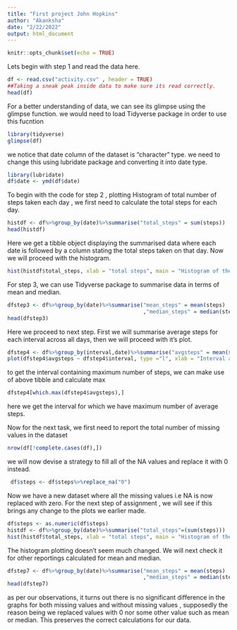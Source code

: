 ---
title: "First project John Hopkins"
author: "Akanksha"
date: "2/22/2022"
output: html_document
---

```{r setup, include=FALSE}
knitr::opts_chunk$set(echo = TRUE)
```
Lets begin with step 1 and read the data here.


```{r,echo=TRUE}
df <- read.csv("activity.csv" , header = TRUE)
##Taking a sneak peak inside data to make sure its read correctly.
head(df)
```
For a better understanding of data, we can see its glimpse using the glimpse function.
we would need to load Tidyverse package in order to use this fucntion
```{r,echo=TRUE}
library(tidyverse)
glimpse(df)
```
we notice that date column of the dataset is "character" type. we need to change this using lubridate package and converting it into date type.
```{r,echo=TRUE}
library(lubridate)
df$date <- ymd(df$date)
```
To begin with the code for step 2 , plotting Histogram of total number of steps taken each day , we first need to calculate the total steps for each day.
```{r ,echo=TRUE}
histdf <- df%>%group_by(date)%>%summarise("total_steps" = sum(steps))
head(histdf)
```
Here we get a tibble object displaying the summarised data where each date is followed by a column stating the total steps taken on that day. 
Now we will proceed with the histogram.
```{r, echo=TRUE}
hist(histdf$total_steps, xlab = "total steps", main = "Histogram of the total number of steps taken each day" , col = "orange")
```
For step 3, we can use Tidyverse package to summarise data in terms of mean and median.
```{r , echo=TRUE}
dfstep3 <- df%>%group_by(date)%>%summarise("mean_steps" = mean(steps)
                                           ,"median_steps" = median(steps))
head(dfstep3)
```
Here we proceed to next step. First we will summarise average steps for each interval across all days, then we will proceed with it's plot.
```{r ,echo=TRUE}
dfstep4 <- df%>%group_by(interval,date)%>%summarise("avgsteps" = mean(steps))
plot(dfstep4$avgsteps ~ dfstep4$interval, type ="l", xlab = "Interval across all days", ylab = "Average steps taken",main= "plot for average steps taken in each time interval")
```
to get the interval containing maximum number of steps, we can make use  of above tibble and calculate max
```{r,echo=TRUE}
dfstep4[which.max(dfstep4$avgsteps),]
```
here we get the interval for which we have maximum number of average steps.

Now for the next task, we first need to report the total number of missing values in the dataset 
```{r , echo=TRUE}
nrow(df[!complete.cases(df),])
```
we will now devise a strategy to fill all of the NA values and replace it with 0 instead.
```{r , echo=TRUE}
 df$steps <- df$steps%>%replace_na("0")
```
Now we have a new dataset where all the missing values i.e NA is now replaced with zero.
For the next step of assignment , we will see if this brings any change to the plots we earlier made.
```{r,echo=TRUE}
df$steps <- as.numeric(df$steps)
histdf <- df%>%group_by(date)%>%summarise("total_steps"=(sum(steps)))
hist(histdf$total_steps, xlab = "total steps", main = "Histogram of the total number of steps taken each day" , col = "blue")
```
The histogram plotting doesn't seem much changed. We will next check it for other reportings calculated for mean and median.
```{r,echo=TRUE}
dfstep7 <- df%>%group_by(date)%>%summarise("mean_steps" = mean(steps)
                                           ,"median_steps" = median(steps))
head(dfstep7)
```
as per our observations, it turns out there is no significant difference in the graphs for both missing values and without missing values , 
supposedly the reason being we replaced values with 0 nor some other value such as mean or median. This preserves the correct calculations for our data.

